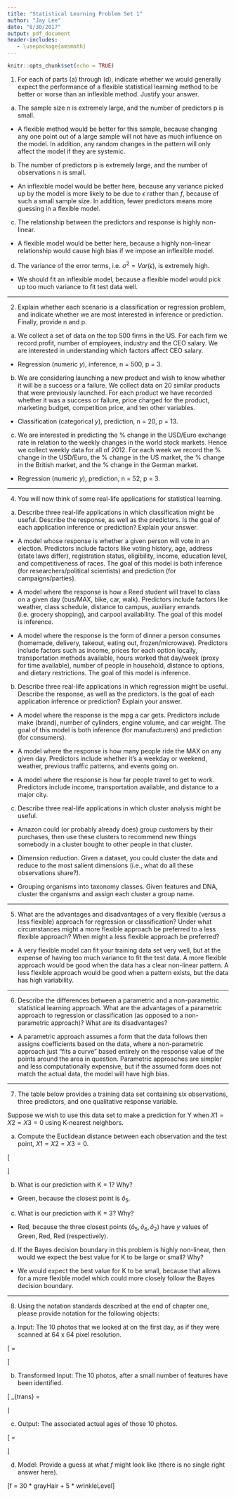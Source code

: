 ```yaml
---
title: "Statistical Learning Problem Set 1"
author: "Jay Lee"
date: "8/30/2017"
output: pdf_document
header-includes:
   - \usepackage{amsmath}
---
```


```r
knitr::opts_chunk$set(echo = TRUE)
```

1. For each of parts (a) through (d), indicate whether we would generally expect the performance of a flexible statistical learning method to be better or worse than an inflexible method. Justify your answer.

(a) The sample size n is extremely large, and the number of predictors p is small.

  * A flexible method would be better for this sample, because changing any one point out of a large sample will not have as much influence on the model. In addition, any random changes in the pattern will only affect the model if they are systemic.

(b) The number of predictors p is extremely large, and the number of observations n is small.

  * An inflexible model would be better here, because any variance picked up by the model is more likely to be due to $\epsilon$ rather than $f$, because of such a small sample size. In addition, fewer predictors means more guessing in a flexible model.

(c) The relationship between the predictors and response is highly non-linear.

  * A flexible model would be better here, because a highly non-linear relationship would cause high bias if we impose an inflexible model.

(d) The variance of the error terms, i.e. $\sigma^2 = Var(\epsilon)$, is extremely high.

  * We should fit an inflexible model, because a flexible model would pick up too much variance to fit test data well.

***

2. Explain whether each scenario is a classification or regression problem, and indicate whether we are most interested in inference or prediction. Finally, provide n and p.

(a) We collect a set of data on the top 500 firms in the US. For each firm we record profit, number of employees, industry and the CEO salary. We are interested in understanding which factors affect CEO salary.

* Regression (numeric $y$), inference, n = 500, p = 3.

(b) We are considering launching a new product and wish to know whether it will be a success or a failure. We collect data on 20 similar products that were previously launched. For each product we have recorded whether it was a success or failure, price charged for the product, marketing budget, competition price, and ten other variables.

* Classification (categorical $y$), prediction, n = 20, p = 13.

(c) We are interested in predicting the % change in the USD/Euro exchange rate in relation to the weekly changes in the world stock markets. Hence we collect weekly data for all of 2012. For each week we record the % change in the USD/Euro, the % change in the US market, the % change in the British market, and the % change in the German market.

* Regression (numeric $y$), prediction, n = 52, p = 3.

***

4. You will now think of some real-life applications for statistical learning.

(a) Describe three real-life applications in which classification might be useful. Describe the response, as well as the predictors. Is the goal of each application inference or prediction? Explain your answer.

* A model whose response is whether a given person will vote in an election. Predictors include factors like voting history, age, address (state laws differ), registration status, eligibility, income, education level, and competitiveness of races. The goal of this model is both inference (for researchers/political scientists) and prediction (for campaigns/parties).

* A model where the response is how a Reed student will travel to class on a given day (bus/MAX, bike, car, walk). Predictors include factors like weather, class schedule, distance to campus, auxiliary errands (i.e. grocery shopping), and carpool availability. The goal of this model is inference.

* A model where the response is the form of dinner a person consumes (homemade, delivery, takeout, eating out, frozen/microwave). Predictors include factors such as income, prices for each option locally, transportation methods available, hours worked that day/week (proxy for time available), number of people in household, distance to options, and dietary restrictions. The goal of this model is inference.

(b) Describe three real-life applications in which regression might be useful. Describe the response, as well as the predictors. Is the goal of each application inference or prediction? Explain your answer.

* A model where the response is the mpg a car gets. Predictors include make (brand), number of cylinders, engine volume, and car weight. The goal of this model is both inference (for manufacturers) and prediction (for consumers).

* A model where the response is how many people ride the MAX on any given day. Predictors include whether it's a weekday or weekend, weather, previous traffic patterns, and events going on.

* A model where the response is how far people travel to get to work. Predictors include income, transportation available, and distance to a major city.

(c) Describe three real-life applications in which cluster analysis might be useful.

* Amazon could (or probably already does) group customers by their purchases, then use these clusters to recommend new things somebody in a cluster bought to other people in that cluster.

* Dimension reduction. Given a dataset, you could cluster the data and reduce to the most salient dimensions (i.e., what do all these observations share?).

* Grouping organisms into taxonomy classes. Given features and DNA, cluster the organisms and assign each cluster a group name.

***

5. What are the advantages and disadvantages of a very flexible (versus a less flexible) approach for regression or classification? Under what circumstances might a more flexible approach be preferred to a less flexible approach? When might a less flexible approach be preferred?

* A very flexible model can fit your training data set very well, but at the expense of having too much variance to fit the test data. A more flexible approach would be good when the data has a clear non-linear pattern. A less flexible approach would be good when a pattern exists, but the data has high variability.

***

6. Describe the differences between a parametric and a non-parametric statistical learning approach. What are the advantages of a parametric approach to regression or classification (as opposed to a non- parametric approach)? What are its disadvantages?

* A parametric approach assumes a form that the data follows then assigns coefficients based on the data, where a non-parametric approach just "fits a curve" based entirely on the response value of the points around the area in question. Parametric approaches are simpler and less computationally expensive, but if the assumed form does not match the actual data, the model will have high bias.

***

7. The table below provides a training data set containing six observations, three predictors, and one qualitative response variable.

\begin{center}
 \begin{tabular}{c | c | c | c | c} 
Obs. & X1 & X2 & X3 & Y \\
\hline
1 & 0 & 3 & 0 & Red \\
2 & 2 & 0 & 0 & Red \\
3 & 0 & 1 & 3 & Red \\
4 & 0 & 1 & 2 & Green \\
5 & -1 & 0 & 1 & Green \\
6 & 1 & 1 & 1 & Red
\end{tabular}
\end{center}

Suppose we wish to use this data set to make a prediction for Y when $X1 = X2 = X3 = 0$ using K-nearest neighbors.

(a) Compute the Euclidean distance between each observation and the test point, $X1=X2=X3=0$.

\[
\begin{aligned}
|\hat{o}_1 - \hat{x}_t| &= \sqrt{(0-0)^2 + (3-0)^2 + (0-0)^2} = 3 \\
|\hat{o}_2 - \hat{x}_t| &= \sqrt{(2-0)^2 + (0-0)^2 + (0-0)^2} = 2 \\
|\hat{o}_3 - \hat{x}_t| &= \sqrt{(0-0)^2 + (1-0)^2 + (3-0)^2} = \sqrt{10} \\
|\hat{o}_4 - \hat{x}_t| &= \sqrt{(0-0)^2 + (1-0)^2 + (2-0)^2} = \sqrt{5} \\
|\hat{o}_5 - \hat{x}_t| &= \sqrt{(1-0)^2 + (0-0)^2 + (1-0)^2} = \sqrt{2} \\
|\hat{o}_6 - \hat{x}_t| &= \sqrt{(1-0)^2 + (1-0)^2 + (1-0)^2} = \sqrt{3}
\end{aligned}
\]

(b) What is our prediction with K = 1? Why?

* Green, because the closest point is $\hat{o}_5$.

(c) What is our prediction with K = 3? Why?

* Red, because the three closest points ($\hat{o}_5,\hat{o}_6,\hat{o}_2$) have $y$ values of Green, Red, Red (respectively).

(d) If the Bayes decision boundary in this problem is highly non-linear, then would we expect the best value for K to be large or small? Why?

* We would expect the best value for K to be small, because that allows for a more flexible model which could more closely follow the Bayes decision boundary.

***

8. Using the notation standards described at the end of chapter one, please provide notation for the following objects:

(a) Input: The 10 photos that we looked at on the first day, as if they were scanned at 64 x 64 pixel resolution.

\[
\textbf{X} = 
\begin{pmatrix}
x_{1,1} & x_{1,2} & \dots & x_{1,4096} \\
x_{2,1} & x_{2,2} & \dots & x_{2,4096} \\
\vdots & \vdots & \ddots & \vdots \\
x_{10,1} & x_{10,2} & \dots & x_{10,4096}
\end{pmatrix}
\]

(b) Transformed Input: The 10 photos, after a small number of features have been identified.

\[
\textbf{X}_{trans} = 
\begin{pmatrix}
x_{1,1} & x_{1,2} & \dots & x_{1,p} \\
x_{2,1} & x_{2,2} & \dots & x_{2,p} \\
\vdots & \vdots & \ddots & \vdots \\
x_{10,1} & x_{10,2} & \dots & x_{10,p}
\end{pmatrix}
\]

(c) Output: The associated actual ages of those 10 photos.

\[
\textbf{y} = 
\begin{pmatrix}
y_1\\
y_2\\
\vdots\\
y_{10}
\end{pmatrix}
\]

(d) Model: Provide a guess at what $f$ might look like (there is no single right answer here).

\[f = 30 * grayHair + 5 * wrinkleLevel\]
